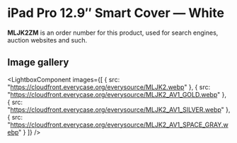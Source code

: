 
# iPad Pro 12.9″ Smart Cover — White

<Callout type='info' emoji='👉🏻'>**MLJK2ZM** is an order number for this product, used for search engines, auction websites and such.</Callout>

## Image gallery

<LightboxComponent
    images={[
      {
        src: "https://cloudfront.everycase.org/everysource/MLJK2.webp"
      },
      {
        src: "https://cloudfront.everycase.org/everysource/MLJK2_AV1_GOLD.webp"
      },
      {
        src: "https://cloudfront.everycase.org/everysource/MLJK2_AV1_SILVER.webp"
      },
      {
        src: "https://cloudfront.everycase.org/everysource/MLJK2_AV1_SPACE_GRAY.webp"
      }
    ]}
  />

